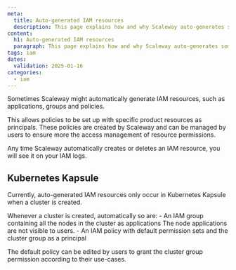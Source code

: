 ```yaml
---
meta:
  title: Auto-generated IAM resources
  description: This page explains how and why Scaleway auto-generates some IAM resources.
content:
  h1: Auto-generated IAM resources
  paragraph: This page explains how and why Scaleway auto-generates some IAM resources.
tags: iam
dates:
  validation: 2025-01-16
categories:
  - iam
---
```


Sometimes Scaleway might automatically generate IAM resources, such as applications, groups and policies.

This allows policies to be set up with specific product resources as principals. These policies are created by Scaleway and can be managed by users to ensure more the access management of resource permissions.

Any time Scaleway automatically creates or deletes an IAM resource, you will see it on your IAM logs.

<Lightbox src="scaleway-iam-logs-k8s-example.webp" alt="Image showing IAM logs in the Scaleway console. The first two lines show a policy and group that were automatically created for a Kubernetes Kapsule cluster, respectively. The third and fourth line show a group and a policy that were deleted. In all cases, the logs indicate that the actions were performed by Scaleway." />

## Kubernetes Kapsule

Currently, auto-generated IAM resources only occur in Kubernetes Kapsule when a cluster is created.

Whenever a cluster is created, automatically so are:
    - An IAM group containing all the nodes in the cluster as applications
    <Message type="note">
      The node applications are not visible to users.
    </Message>
    - An IAM policy with default permission sets and the cluster group as a principal

The default policy can be edited by users to grant the cluster group permission according to their use-cases.





